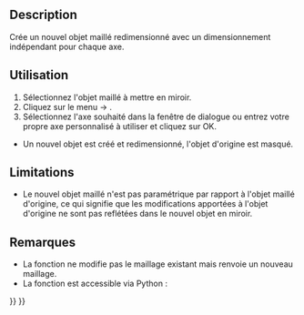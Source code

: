 <languages/>

{{Docnav/fr
|[[OpenSCAD_ScaleMeshFeature/fr|Mise à l'échelle du maillage]]
|[[OpenSCAD_IncreaseToleranceFeature/fr|Augmenter la tolérance]]
|[[OpenSCAD_Workbench/fr|Atelier OpenSCAD]]
|IconL=OpenSCAD_ScaleMeshFeature.svg
|IconR=OpenSCAD_IncreaseToleranceFeature.svg
|IconC=Workbench_OpenSCAD.svg
}}

<div class="mw-translate-fuzzy">
{{GuiCommand/fr
|Name=OpenSCAD ResizeMeshFeature
|Name/fr=OpenSCAD Redimensionner le maillage
|MenuLocation=OpenSCAD → Redimensionner le maillage
|Workbenches=[[OpenSCAD_Workbench/fr|OpenSCAD]]
}}
</div>

==Description== 

Crée un nouvel objet maillé redimensionné avec un dimensionnement indépendant pour chaque axe.

<span id="Usage"></span>
==Utilisation== 

# Sélectionnez l'objet maillé à mettre en miroir.
# Cliquez sur le menu {{KEY|OpenSCAD}}  →  {{KEY|[[Image:OpenSCAD_ResizeMeshFeature.svg|24px]] Redimensionner le maillage}}.
# Sélectionnez l'axe souhaité dans la fenêtre de dialogue ou entrez votre propre axe personnalisé à utiliser et cliquez sur OK.
* Un nouvel objet est créé et redimensionné, l'objet d'origine est masqué.

==Limitations== 

* Le nouvel objet maillé n'est pas paramétrique par rapport à l'objet maillé d'origine, ce qui signifie que les modifications apportées à l'objet d'origine ne sont pas reflétées dans le nouvel objet en miroir.

<span id="Notes"></span>
==Remarques== 

* La fonction ne modifie pas le maillage existant mais renvoie un nouveau maillage.
* La fonction est accessible via Python :

{{Code|code=
import OpenSCADUtils
import Mesh
#this assumes an existing object in the document named "Mesh" that you wish to mirror
original_mesh = App.ActiveDocument.Mesh
resized_mesh = OpenSCADUtils.resizemesh(original_mesh.Mesh, FreeCAD.Base.Vector(100,50,40))
#New mesh would be 100 mm on the x axis, 50 mm on the y axis, and 40 mm on the z axis.
Mesh.show(resized_mesh)
}}


{{Docnav/fr
|[[OpenSCAD_ScaleMeshFeature/fr|Mise à l'échelle du maillage]]
|[[OpenSCAD_IncreaseToleranceFeature/fr|Augmenter la tolérance]]
|[[OpenSCAD_Workbench/fr|Atelier OpenSCAD]]
|IconL=OpenSCAD_ScaleMeshFeature.svg
|IconR=OpenSCAD_IncreaseToleranceFeature.svg
|IconC=Workbench_OpenSCAD.svg
}}

{{OpenSCAD_Tools_navi{{#translation:}}}}
{{Userdocnavi{{#translation:}}}}